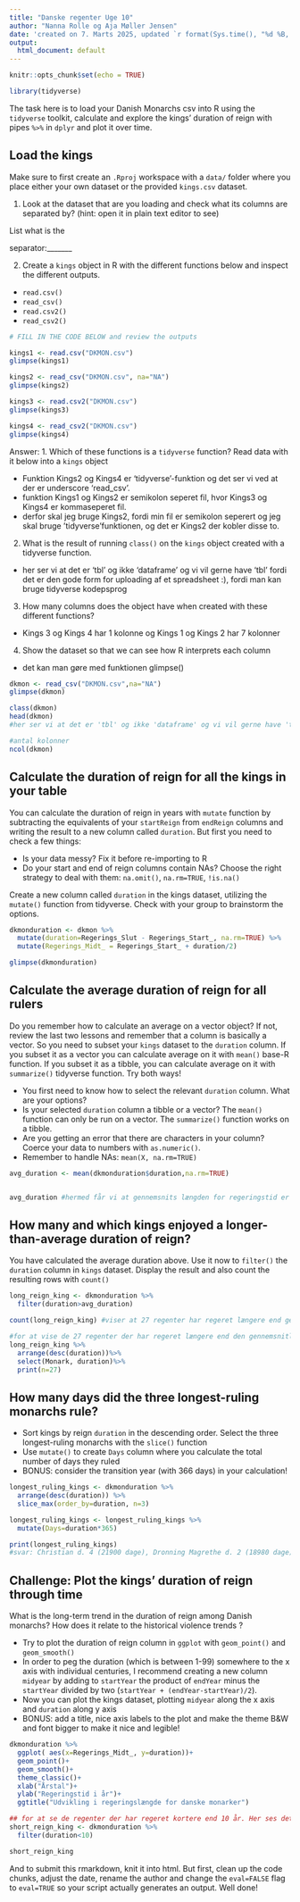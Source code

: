 ```yaml
---
title: "Danske regenter Uge 10"
author: "Nanna Rolle og Aja Møller Jensen"
date: 'created on 7. Marts 2025, updated `r format(Sys.time(), "%d %B, %Y")`'
output:
  html_document: default
---
```


```r
knitr::opts_chunk$set(echo = TRUE)
```

```r
library(tidyverse)
```


The task here is to load your Danish Monarchs csv into R using the `tidyverse` toolkit, calculate and explore the kings' duration of reign with pipes `%>%` in `dplyr` and plot it over time.

## Load the kings

Make sure to first create an  `.Rproj` workspace with a `data/` folder where you place either your own dataset or the provided `kings.csv` dataset. 

1. Look at the dataset that are you loading and check what its columns are separated by? (hint: open it in plain text editor to see)

List what is the

separator:_______  

2. Create a `kings` object in R with the different functions below and inspect the different outputs.
-  `read.csv()`
-  `read_csv()`
-  `read.csv2()` 
-  `read_csv2()`
```r
# FILL IN THE CODE BELOW and review the outputs

kings1 <- read.csv("DKMON.csv")
glimpse(kings1)

kings2 <- read_csv("DKMON.csv", na="NA")
glimpse(kings2)

kings3 <- read.csv2("DKMON.csv")
glimpse(kings3)

kings4 <- read_csv2("DKMON.csv")
glimpse(kings4)

```
Answer: 
1. Which of these functions is a `tidyverse` function? Read data with it below into a `kings` object

- Funktion Kings2 og Kings4 er 'tidyverse'-funktion og det ser vi ved at der er underscore 'read_csv'. 
- funktion Kings1 og Kings2 er semikolon seperet fil, hvor Kings3 og Kings4 er kommaseperet fil.
- derfor skal jeg bruge Kings2, fordi min fil er semikolon seperert og jeg skal bruge 'tidyverse'funktionen, og det er Kings2 der kobler disse to. 

2. What is the result of running `class()` on the `kings` object created with a tidyverse function.

- her ser vi at det er 'tbl' og ikke 'dataframe' og vi vil gerne have 'tbl' fordi det er den gode form for uploading af et spreadsheet :), fordi man kan bruge tidyverse kodepsprog

3. How many columns does the object have when created with these different functions?

- Kings 3 og Kings 4 har 1 kolonne og Kings 1 og Kings 2 har 7 kolonner 

4. Show the dataset so that we can see how R interprets each column
- det kan man gøre med funktionen glimpse()

```r

dkmon <- read_csv("DKMON.csv",na="NA")
glimpse(dkmon)

class(dkmon)
head(dkmon)
#her ser vi at det er 'tbl' og ikke 'dataframe' og vi vil gerne have 'tbl' fordi det er den gode form for uploading af et spreadsheet :), fordi man kan bruge tidyverse kodepsprog

#antal kolonner
ncol(dkmon)


```


## Calculate the duration of reign for all the kings in your table
You can calculate the duration of reign in years with `mutate` function by subtracting the equivalents of your `startReign` from `endReign` columns and writing the result to a new column called `duration`. But first you need to check a few things:

* Is your data messy? Fix it before re-importing to R
* Do your start and end of reign columns contain NAs? Choose the right strategy to deal with them: `na.omit()`, `na.rm=TRUE`, `!is.na()`


Create a new column called  `duration` in the kings dataset, utilizing the `mutate()` function from tidyverse. Check with your group to brainstorm the options.

```r

dkmonduration <- dkmon %>% 
  mutate(duration=Regerings_Slut - Regerings_Start_, na.rm=TRUE) %>% 
  mutate(Regerings_Midt_ = Regerings_Start_ + duration/2)

glimpse(dkmonduration)

```

## Calculate the average duration of reign for all rulers
Do you remember how to calculate an average on a vector object? If not, review the last two lessons and remember that a column is basically a vector. So you need to subset your `kings` dataset to the `duration` column. If you subset it as a vector you can calculate average on it with `mean()` base-R function. If you subset it as a tibble, you can calculate average on it with `summarize()` tidyverse function. Try both ways!

* You first need to know how to select the relevant `duration` column. What are your options?
* Is your selected `duration` column a tibble or a vector? The `mean()` function can only be run on a vector. The `summarize()` function works on a tibble.
* Are you getting an error that there are characters in your column? Coerce your data to numbers with `as.numeric()`.
* Remember to handle NAs: `mean(X, na.rm=TRUE)`


```r

avg_duration <- mean(dkmonduration$duration,na.rm=TRUE)


avg_duration #hermed får vi at gennemsnits længden for regeringstid er 19,66 år

```

## How many and which kings enjoyed a longer-than-average duration of reign?

You have calculated the average duration above. Use it now to `filter()` the `duration` column in  `kings` dataset. Display the result and also  count the resulting rows with `count()`

```r

long_reign_king <- dkmonduration %>% 
  filter(duration>avg_duration)

count(long_reign_king) #viser at 27 regenter har regeret længere end gennemsnittet på 19,66år

#for at vise de 27 regenter der har regeret længere end den gennemsnitlige regeringstid på 19,66 år bruger vi nedstående kode. 
long_reign_king %>% 
  arrange(desc(duration))%>% 
  select(Monark, duration)%>% 
  print(n=27)


```


## How many days did the three longest-ruling monarchs rule? 

* Sort kings by reign `duration` in the descending order. Select the three longest-ruling monarchs with the `slice()` function
* Use `mutate()` to create `Days` column where you calculate the total number of days they ruled
* BONUS: consider the transition year (with 366 days) in your calculation!

```r

longest_ruling_kings <- dkmonduration %>% 
  arrange(desc(duration)) %>% 
  slice_max(order_by=duration, n=3)

longest_ruling_kings <- longest_ruling_kings %>% 
  mutate(Days=duration*365)

print(longest_ruling_kings)
#svar: Christian d. 4 (21900 dage), Dronning Magrethe d. 2 (18980 dage), Christian d. 9. (15695 dage)
```


## Challenge: Plot the kings' duration of reign through time

What is the long-term trend in the duration of reign among Danish monarchs? How does it relate to the historical violence trends ? 

* Try to plot the duration of reign column in `ggplot` with `geom_point()` and  `geom_smooth()`
* In order to peg the duration (which is between 1-99) somewhere to the x axis with individual centuries, I recommend creating a new column `midyear` by adding to `startYear` the product of `endYear` minus the `startYear` divided by two (`startYear + (endYear-startYear)/2`).
* Now you can plot the kings dataset, plotting `midyear` along the x axis and `duration` along y axis
* BONUS: add a title, nice axis labels to the plot and make the theme B&W and font bigger to make it nice and legible!

```r

dkmonduration %>% 
  ggplot( aes(x=Regerings_Midt_, y=duration))+
  geom_point()+
  geom_smooth()+
  theme_classic()+
  xlab("Årstal")+
  ylab("Regeringstid i år")+
  ggtitle("Udvikling i regeringslængde for danske monarker")

## for at se de regenter der har regeret kortere end 10 år. Her ses det tydeligt at at der var flest(15) regenter der regerede under 10 år før 1340. 
short_reign_king <- dkmonduration %>% 
  filter(duration<10)

short_reign_king

```

And to submit this rmarkdown, knit it into html. But first, clean up the code chunks, adjust the date, rename the author and change the `eval=FALSE` flag to `eval=TRUE` so your script actually generates an output.
Well done!


